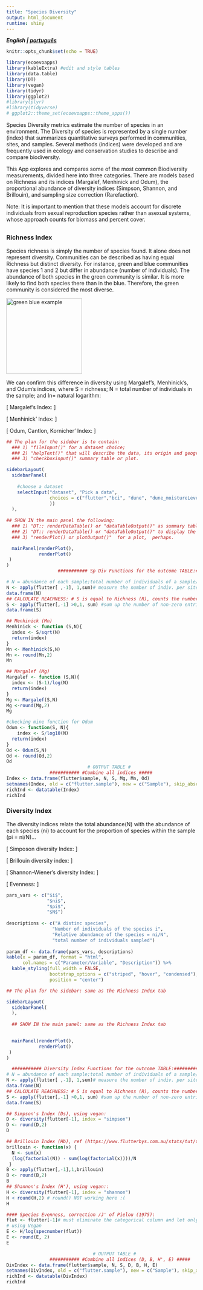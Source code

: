 ```yaml
---
title: "Species Diversity"
output: html_document
runtime: shiny
---
```

***English | [português](https://ecoevoapps.shinyapps.io/species_div_indices_pt/) ***

```r
knitr::opts_chunk$set(echo = TRUE)

library(ecoevoapps)
library(kableExtra) #edit and style tables
library(data.table)
library(DT)
library(vegan)
library(tidyr)
library(ggplot2)
#library(plyr)
#library(tidyverse)
# ggplot2::theme_set(ecoevoapps::theme_apps())
```

Species Diversity metrics estimate the number of species in an environment. The Diversity of species is represented by a single number (index) that summarizes quantitative surveys performed in communities, sites, and samples. Several methods (indices) were developed and are frequently used in ecology and conservation studies to describe and compare biodiversity. 

This App explores and compares some of the most common Biodiversity measurements, divided here into three categories. There are models based on Richness and its indices (Margalef, Menhinick and Odum), the proportional abundance of diversity indices (Simpson, Shannon, and Brillouin), and sampling size correction (Rarefaction). 

Note: It is important to mention that these models account for discrete individuals from sexual reproduction species rather than asexual systems, whose approach counts for biomass and percent cover. 



##  {.tabset}

### Richness Index

Species richness is simply the number of species found. It alone does not represent diversity. Communities can be described as having equal Richness but distinct diversity. For instance, green and blue communities have species 1 and 2 but differ in abundance (number of individuals). The abundance of both species in the green community is similar. It is more likely to find both species there than in the blue. Therefore, the green community is considered the most diverse.

<img src="SpDiv_ApProject/www/comm_green_blue.png" alt="green blue example" style="height: 200px; width:200px;"/>

We can confirm this difference in diversity using Margalef’s, Menhinick’s, and Odum’s indices, where S = richness; N =  total number of individuals in the sample; and In=  natural logarithm: 

\[
Margalef's Index:
\begin {align}
Mg &=\frac{(S-1)}{lnN}
\end {align}
\]

\[
Menhinick' Index:
\begin {align}
Mn &=\frac{S}{\sqrt{N}}
\end {align}
\]

\[
Odum, Cantlon, Kornicher' Index:
\begin {align}
Od &=\frac{S}{logN}
\end {align}
\]


```r
## The plan for the sidebar is to contain: 
  ### 1) "fileInput()" for a dataset choice; 
  ### 2) "helpText()" that will describe the data, its origin and geographic info; The descriptive stat 
  ### 3) "checkboxinput()" summary table or plot. 

sidebarLayout(
  sidebarPanel(
    
    #choose a dataset
    selectInput("dataset", "Pick a data",
                choices = c("flutter","bci", "dune", "dune_moistureLevel" #must change all function to [,- 2], ignore the first two columns ))
                ))
  ),
  
## SHOW IN the main panel the following: 
  ### 1) "DT:: renderDataTable() or "dataTableOutput()" as summary table of the Indices values also includes Abundance (N) and richness of each sample(site/row)
  ### 2) "DT:: renderDataTable() or "dataTableOutput()" to display the data chosen 
  ### 3) "renderPlot() or plotOutput()"  for a plot,  perhaps.

  mainPanel(renderPlot(),
            renderPlot()
 )
)  
                   ########### Sp Div Functions for the outcome TABLE:####################

# N = abundance of each sample;total number of individuals of a sample/site
N <- apply(flutter[ ,-1], 1,sum)# measure the number of indiv. per sites (sample)
data.frame(N)
## CALCULATE REACHNESS: # S is equal to Richness (R), counts the number of species recorded per site
S <- apply(flutter[,-1] >0,1, sum) #sum up the number of non-zero entries per row (1)
data.frame(S)

## Menhinick (Mn)
Menhinick <- function (S,N){
  index <- S/sqrt(N)
  return(index)
}
Mn <- Menhinick(S,N) 
Mn <- round(Mn,2)
Mn

## Margalef (Mg)
Margalef <- function (S,N){
  index <- (S-1)/log(N)
  return(index)
}
Mg <- Margalef(S,N)
Mg <-round(Mg,2)
Mg

#checking mine function for Odum
Odum <- function(S, N){
    index <- S/log10(N)
  return(index)
}
Od <- Odum(S,N)
Od <- round(Od,2)
Od
                              # OUTPUT TABLE #
                ########### #Combine all indices #####
Index <- data.frame(flutter$sample, N, S, Mg, Mn, Od)
setnames(Index, old = c("flutter.sample"), new = c("Sample"), skip_absent = TRUE) #change the name of the column "sample"
richInd <- datatable(Index)
richInd
```


### Diversity Index
 
The diversity indices relate the total abundance(N) with the abundance of each species (ni) to account for the proportion of species within the sample (pi = ni/N)...

\[
Simposon diversity Index:
\begin {align}
D &=\sum_{i=1}^{S}\left(\frac{n_i(n_i-1)}{N(N-1)}\right)
\end {align}
\]

\[
Brillouin diversity index:
\begin {align}
B = \frac{ln(N!) - \sum_{i=1}^{S}ln(n_i)!}{N}
\end {align}
\]

\[
Shannon-Wiener's diversity Index:
\begin {align}
H' &= - \sum_{i=1}^{S}\left(\frac{n_i}{N}ln\frac{n_i}{N}\right)
\end {align}
\]

\[
Evenness:
\begin {align}
E &= \frac{H'}{lnN}
\end {align}
\]

```r
pars_vars <- c("$i$", 
               "$ni$", 
               "$pi$", 
               "$N$") 
               
descriptions <- c("A distinc species",
                 "Number of individuals of the species i",
                 "Relative abundance of the species = ni/N",
                 "total number of individuals sampled")
                 
param_df <- data.frame(pars_vars, descriptions)
kable(x = param_df, format = "html", 
      col.names = c("Parameter/Variable", "Description")) %>%
  kable_styling(full_width = FALSE, 
                bootstrap_options = c("striped", "hover", "condensed"),
                position = "center")
```

```r
## The plan for the sidebar: same as the Richness Index tab

sidebarLayout(
  sidebarPanel(
  ),
  
  ## SHOW IN the main panel: same as the Richness Index tab
  

  mainPanel(renderPlot(),
            renderPlot()
 )
)  

  ########### Diversity Index Functions for the outcome TABLE:####################
# N = abundance of each sample;total number of individuals of a sample/site
N <- apply(flutter[ ,-1], 1,sum)# measure the number of indiv. per sites (sample)
data.frame(N)
## CALCULATE REACHNESS: # S is equal to Richness (R), counts the number of species recorded per site
S <- apply(flutter[,-1] >0,1, sum) #sum up the number of non-zero entries per row (1)
data.frame(S)

## Simpson's Index (Ds), using vegan:
D <- diversity(flutter[-1], index = "simpson")
D <- round(D,2)
D

## Brillouin Index (Hb), ref (https://www.flutterbys.com.au/stats/tut/tut13.2.html):
brillouin <- function(x) {
  N <- sum(x)
  (log(factorial(N)) - sum(log(factorial(x))))/N
 }
B <- apply(flutter[,-1],1,brillouin)
B <- round(B,2)
B
## Shannon's Index (H'), using vegan::
H <- diversity(flutter[-1], index = "shannon")
H < round(H,2) # round() NOT working here :(
H

#### Species Evenness, correction /J' of Pielou (1975):
flut <- flutter[-1]# must eliminate the categorical column and let only the numeric values
# using Vegan
E <- H/log(specnumber(flut))
E <- round(E, 2)
E

                                # OUTPUT TABLE #
                ########### #Combine all indices (D, B, H', E) #####
DivIndex <- data.frame(flutter$sample, N, S, D, B, H, E)
setnames(DivIndex, old = c("flutter.sample"), new = c("Sample"), skip_absent = TRUE) #change the name of the column "sample"
richInd <- datatable(DivIndex)
richInd

```

